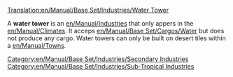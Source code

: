 [[Translation:en/Manual/Base Set/Industries/Water Tower]]

{{en/Manual/Base Set/Industries/Industries|image=en/Manual/Base Set/Industries/Water tower.gif
|name=Water Tower
|climates=[[en/Manual/Climates]]
|accepts=[[en/Manual/Base Set/Cargos/Water]]
|produces=Nothing
}}
A '''water tower''' is an [[en/Manual/Industries]] that only appers in the [[en/Manual/Climates]]. It acceps [[en/Manual/Base Set/Cargos/Water]] but does not produce any cargo. Water towers can only be built on desert tiles within a [[en/Manual/Towns]].

{{en/Manual/Base Set/Industries/Navbox Industries}}

[[Category:en/Manual/Base Set/Industries/Secondary Industries]]
[[Category:en/Manual/Base Set/Industries/Sub-Tropical Industries]]